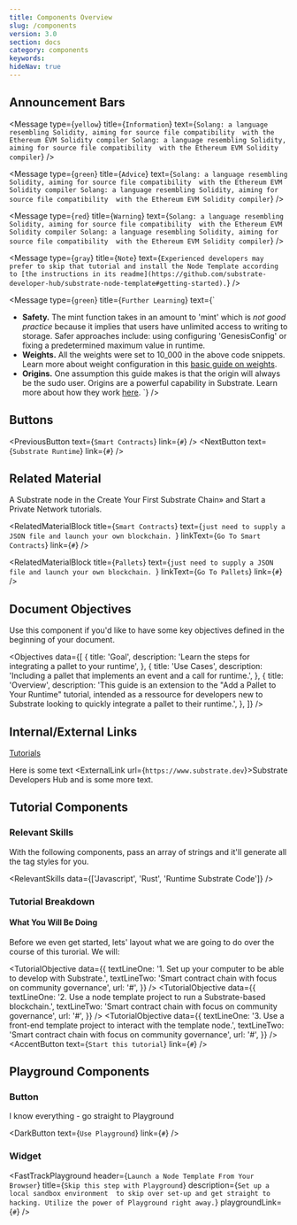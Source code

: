 ```yaml
---
title: Components Overview
slug: /components
version: 3.0 
section: docs
category: components
keywords:
hideNav: true
---
```


## Announcement Bars

<Message
  type={`yellow`}
  title={`Information`}
  text={`Solang: a language resembling Solidity, aiming for source file compatibility 
with the Ethereum EVM Solidity compiler Solang: a language resembling Solidity, aiming for source file compatibility 
with the Ethereum EVM Solidity compiler`}
/>

<Message
  type={`green`}
  title={`Advice`}
  text={`Solang: a language resembling Solidity, aiming for source file compatibility 
with the Ethereum EVM Solidity compiler Solang: a language resembling Solidity, aiming for source file compatibility 
with the Ethereum EVM Solidity compiler`}
/>

<Message
  type={`red`}
  title={`Warning`}
  text={`Solang: a language resembling Solidity, aiming for source file compatibility 
with the Ethereum EVM Solidity compiler Solang: a language resembling Solidity, aiming for source file compatibility 
with the Ethereum EVM Solidity compiler`}
/>

<Message
  type={`gray`}
  title={`Note`}
  text={`Experienced developers may prefer to skip that tutorial and install the Node
  Template according to [the instructions in its readme](https://github.com/substrate-developer-hub/substrate-node-template#getting-started).`}
/>

<Message
  type={`green`}
  title={`Further Learning`}
  text={`
  - **Safety.** The mint function takes in an amount to 'mint' which is *not good practice* because it implies that
    users have unlimited access to writing to storage. Safer approaches include: using configuring 'GenesisConfig' or
    fixing a predetermined maximum value in runtime.
  - **Weights.** All the weights were set to 10_000 in the above code snippets. Learn more about weight
    configuration in this [basic guide on weights](./basic-tx-weight-calculations).
  - **Origins.** One assumption this guide makes is that the origin will always be the sudo user.
    Origins are a powerful capability in Substrate. Learn more about how they work
    [here](https://substrate.dev/docs/en/knowledgebase/runtime/origin).
  `}
/>

## Buttons

<PreviousButton text={`Smart Contracts`} link={`#`} />
<NextButton text={`Substrate Runtime`} link={`#`} />

## Related Material

A Substrate node in the Create Your First Substrate Chain» and Start a Private Network tutorials.

<RelatedMaterialBlock
  title={`Smart Contracts`}
  text={`just need to supply a JSON file and launch your own blockchain. `}
  linkText={`Go To Smart Contracts`}
  link={`#`}
/>

<RelatedMaterialBlock
  title={`Pallets`}
  text={`just need to supply a JSON file and launch your own blockchain. `}
  linkText={`Go To Pallets`}
  link={`#`}
/>

## Document Objectives

Use this component if you'd like to have some key objectives defined in the beginning of your document.

<Objectives
  data={[
    {
      title: 'Goal',
      description: 'Learn the steps for integrating a pallet to your runtime',
    },
    {
      title: 'Use Cases',
      description:
        'Including a pallet that implements an event and a call for runtime.',
    },
    {
      title: 'Overview',
      description:
        'This guide is an extension to the "Add a Pallet to Your Runtime" tutorial, intended as a ressource for developers new to Substrate looking to quickly integrate a pallet to their runtime.',
    },
  ]}
/>

## Internal/External Links

[Tutorials](/v3/tutorials)

Here is some text <ExternalLink url={`https://www.substrate.dev`}>Substrate Developers Hub</ExternalLink> and is some more text.

## Tutorial Components

### Relevant Skills

With the following components, pass an array of strings and it'll generate all the tag styles for you.

<RelevantSkills data={['Javascript', 'Rust', 'Runtime Substrate Code']} />

### Tutorial Breakdown

#### What You Will Be Doing

Before we even get started, lets' layout what we are going to do over the course of this turorial. We will:

<TutorialObjective
  data={{
    textLineOne:
      '1. Set up your computer to be able to develop with Substrate.',
    textLineTwo: 'Smart contract chain with focus on community governance',
    url: '#',
  }}
/>
<TutorialObjective
  data={{
    textLineOne:
      '2. Use a node template project to run a Substrate-based blockchain.',
    textLineTwo: 'Smart contract chain with focus on community governance',
    url: '#',
  }}
/>
<TutorialObjective
  data={{
    textLineOne:
      '3. Use a front-end template project to interact with the template node.',
    textLineTwo: 'Smart contract chain with focus on community governance',
    url: '#',
  }}
/>
<AccentButton text={`Start this tutorial`} link={`#`} />

## Playground Components

### Button

I know everything - go straight to Playground

<DarkButton text={`Use Playground`} link={`#`} />

### Widget

<FastTrackPlayground
  header={`Launch a Node Template From Your Browser`}
  title={`Skip this step with Playground`}
  description={`Set up a local sandbox environment 
to skip over set-up and get straight to hacking. Utilize the power of Playground right away.`}
  playgroundLink={`#`}
/>
